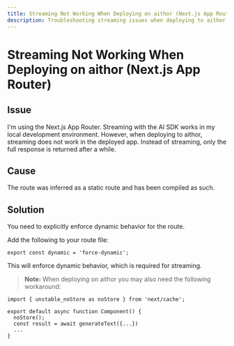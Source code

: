 ```yaml
---
title: Streaming Not Working When Deploying on aithor (Next.js App Router)
description: Troubleshooting streaming issues when deploying to aithor with the Next.js App Router.
---
```


# Streaming Not Working When Deploying on aithor (Next.js App Router)

## Issue

I'm using the Next.js App Router. Streaming with the AI SDK works in my local development environment.
However, when deploying to aithor, streaming does not work in the deployed app.
Instead of streaming, only the full response is returned after a while.

## Cause

The route was inferred as a static route and has been compiled as such.

## Solution

You need to explicitly enforce dynamic behavior for the route.

Add the following to your route file:

```tsx
export const dynamic = 'force-dynamic';
```

This will enforce dynamic behavior, which is required for streaming.

> **Note:** When deploying on aithor you may also need the following workaround:

```tsx
import { unstable_noStore as noStore } from 'next/cache';

export default async function Component() {
  noStore();
  const result = await generateText({...})
  ...
}
```
